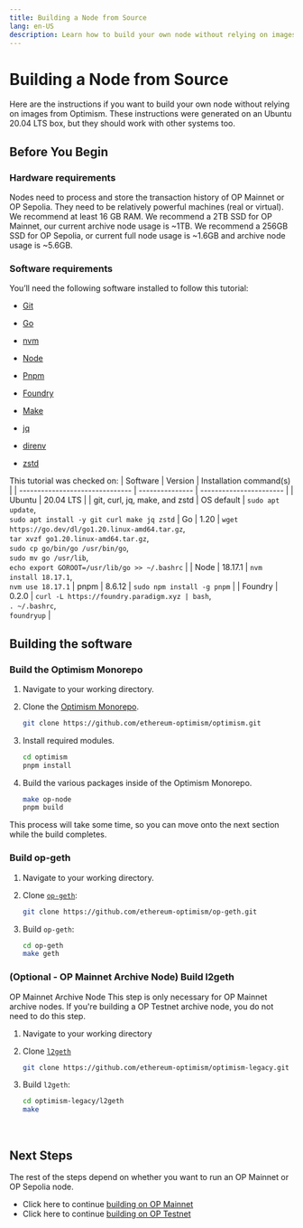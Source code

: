 ```yaml
---
title: Building a Node from Source
lang: en-US
description: Learn how to build your own node without relying on images from Optimism.
---
```



# Building a Node from Source

Here are the instructions if you want to build your own node without relying on images from Optimism. These instructions were generated on an Ubuntu 20.04 LTS box, but they should work with other systems too.

## Before You Begin

### Hardware requirements

Nodes need to process and store the transaction history of OP Mainnet or OP Sepolia. They need to be relatively powerful machines (real or virtual). We recommend at least 16 GB RAM. We recommend a 2TB SSD for OP Mainnet, our current archive node usage is ~1TB. We recommend a 256GB SSD for OP Sepolia, or current full node usage is ~1.6GB and archive node usage is ~5.6GB.

### Software requirements

You’ll need the following software installed to follow this tutorial:

-   [Git](https://git-scm.com/)

-   [Go](https://go.dev/)

-   [nvm](https://github.com/nvm-sh/nvm)

-   [Node](https://nodejs.org/en)

-   [Pnpm](https://pnpm.io/)

-   [Foundry](https://github.com/foundry-rs/foundry#installation)

-   [Make](https://linux.die.net/man/1/make)

-   [jq](https://github.com/jqlang/jq)

-   [direnv](https://direnv.net/)

-   [zstd](https://facebook.github.io/zstd/)

This tutorial was checked on:
| Software                        | Version         | Installation command(s) |
| ------------------------------- | --------------- | ----------------------- |
| Ubuntu                          | 20.04 LTS       |
| git, curl, jq, make, and zstd   | OS default      | `sudo apt update`, <br />`sudo apt install -y git curl make jq zstd`
| Go                              | 1.20            | `wget https://go.dev/dl/go1.20.linux-amd64.tar.gz`, <br /> `tar xvzf go1.20.linux-amd64.tar.gz`, <br /> `sudo cp go/bin/go /usr/bin/go`, <br />`sudo mv go /usr/lib`, <br />`echo export GOROOT=/usr/lib/go >> ~/.bashrc` |
| Node                            | 18.17.1        | `nvm install 18.17.1`, <br /> `nvm use 18.17.1`
| pnpm                            | 8.6.12           | `sudo npm install -g pnpm` |
| Foundry                         | 0.2.0           | `curl -L https://foundry.paradigm.xyz | bash`, <br /> `. ~/.bashrc`, <br /> `foundryup` |

## Building the software

### Build the Optimism Monorepo

1.  Navigate to your working directory.

2.  Clone the [Optimism Monorepo](https://github.com/ethereum-optimism/optimism).

    ```bash
    git clone https://github.com/ethereum-optimism/optimism.git
    ```

3.  Install required modules.

    ```bash
    cd optimism
    pnpm install
    ```

4.  Build the various packages inside of the Optimism Monorepo.

    ```bash
    make op-node
    pnpm build
    ```

This process will take some time, so you can move onto the next section while the build completes.

### Build op-geth

1.  Navigate to your working directory.

2.  Clone [`op-geth`](https://github.com/ethereum-optimism/op-geth):

    ```bash
    git clone https://github.com/ethereum-optimism/op-geth.git
    ```

3.  Build `op-geth`:

    ```bash
    cd op-geth    
    make geth
    ```

### (Optional - OP Mainnet Archive Node) Build l2geth

<Callout type="info">
  OP Mainnet Archive Node
  This step is only necessary for OP Mainnet archive nodes. If you're building a OP Testnet archive node, you do not need to do this step.
</Callout>

1.  Navigate to your working directory

2.  Clone [`l2geth`](https://github.com/ethereum-optimism/optimism-legacy)

    ```bash
    git clone https://github.com/ethereum-optimism/optimism-legacy.git
    ```

3.  Build `l2geth`:

    ```bash
    cd optimism-legacy/l2geth
    make
    ```

<br />

## Next Steps

The rest of the steps depend on whether you want to run an OP Mainnet or OP Sepolia node.

-   Click here to continue [building on OP Mainnet](mainnet.md)
-   Click here to continue [building on OP Testnet](testnet.md)
